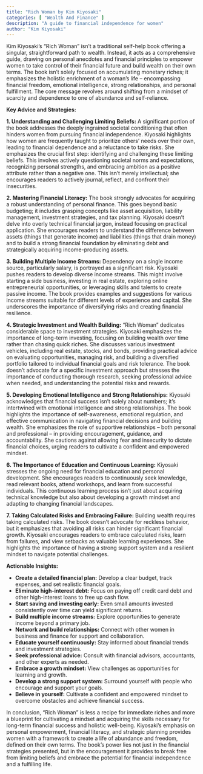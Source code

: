```yaml
---
title: "Rich Woman by Kim Kiyosaki"
categories: [ "Wealth And Finance" ]
description: "A guide to financial independence for women"
author: "Kim Kiyosaki"
---
```

Kim Kiyosaki's "Rich Woman" isn't a traditional self-help book offering a singular, straightforward path to wealth. Instead, it acts as a comprehensive guide, drawing on personal anecdotes and financial principles to empower women to take control of their financial future and build wealth on their own terms.  The book isn't solely focused on accumulating monetary riches; it emphasizes the holistic enrichment of a woman's life – encompassing financial freedom, emotional intelligence, strong relationships, and personal fulfillment.  The core message revolves around shifting from a mindset of scarcity and dependence to one of abundance and self-reliance.

**Key Advice and Strategies:**

**1. Understanding and Challenging Limiting Beliefs:**  A significant portion of the book addresses the deeply ingrained societal conditioning that often hinders women from pursuing financial independence.  Kiyosaki highlights how women are frequently taught to prioritize others' needs over their own, leading to financial dependence and a reluctance to take risks.  She emphasizes the crucial first step: identifying and challenging these limiting beliefs.  This involves actively questioning societal norms and expectations, recognizing personal strengths, and embracing ambition as a positive attribute rather than a negative one.  This isn't merely intellectual; she encourages readers to actively journal, reflect, and confront their insecurities.

**2. Mastering Financial Literacy:**  The book strongly advocates for acquiring a robust understanding of personal finance. This goes beyond basic budgeting; it includes grasping concepts like asset acquisition, liability management, investment strategies, and tax planning. Kiyosaki doesn't delve into overly technical financial jargon, instead focusing on practical application.  She encourages readers to understand the difference between assets (things that generate income) and liabilities (things that drain money) and to build a strong financial foundation by eliminating debt and strategically acquiring income-producing assets.

**3. Building Multiple Income Streams:**  Dependency on a single income source, particularly salary, is portrayed as a significant risk.  Kiyosaki pushes readers to develop diverse income streams. This might involve starting a side business, investing in real estate, exploring online entrepreneurial opportunities, or leveraging skills and talents to create passive income.  The book provides examples and suggestions for various income streams suitable for different levels of experience and capital.  She underscores the importance of diversifying risks and creating financial resilience.

**4. Strategic Investment and Wealth Building:**  "Rich Woman" dedicates considerable space to investment strategies.  Kiyosaki emphasizes the importance of long-term investing, focusing on building wealth over time rather than chasing quick riches. She discusses various investment vehicles, including real estate, stocks, and bonds, providing practical advice on evaluating opportunities, managing risk, and building a diversified portfolio tailored to individual financial goals and risk tolerance. The book doesn't advocate for a specific investment approach but stresses the importance of conducting thorough research, seeking professional advice when needed, and understanding the potential risks and rewards.

**5. Developing Emotional Intelligence and Strong Relationships:**  Kiyosaki acknowledges that financial success isn't solely about numbers; it's intertwined with emotional intelligence and strong relationships.  The book highlights the importance of self-awareness, emotional regulation, and effective communication in navigating financial decisions and building wealth.  She emphasizes the role of supportive relationships – both personal and professional – in providing encouragement, guidance, and accountability.  She cautions against allowing fear and insecurity to dictate financial choices, urging readers to cultivate a confident and empowered mindset.

**6. The Importance of Education and Continuous Learning:**  Kiyosaki stresses the ongoing need for financial education and personal development.  She encourages readers to continuously seek knowledge, read relevant books, attend workshops, and learn from successful individuals.  This continuous learning process isn't just about acquiring technical knowledge but also about developing a growth mindset and adapting to changing financial landscapes.

**7.  Taking Calculated Risks and Embracing Failure:**  Building wealth requires taking calculated risks.  The book doesn't advocate for reckless behavior, but it emphasizes that avoiding all risks can hinder significant financial growth.  Kiyosaki encourages readers to embrace calculated risks, learn from failures, and view setbacks as valuable learning experiences.  She highlights the importance of having a strong support system and a resilient mindset to navigate potential challenges.

**Actionable Insights:**

* **Create a detailed financial plan:**  Develop a clear budget, track expenses, and set realistic financial goals.
* **Eliminate high-interest debt:** Focus on paying off credit card debt and other high-interest loans to free up cash flow.
* **Start saving and investing early:**  Even small amounts invested consistently over time can yield significant returns.
* **Build multiple income streams:** Explore opportunities to generate income beyond a primary job.
* **Network and build relationships:** Connect with other women in business and finance for support and collaboration.
* **Educate yourself continuously:** Stay informed about financial trends and investment strategies.
* **Seek professional advice:** Consult with financial advisors, accountants, and other experts as needed.
* **Embrace a growth mindset:** View challenges as opportunities for learning and growth.
* **Develop a strong support system:** Surround yourself with people who encourage and support your goals.
* **Believe in yourself:**  Cultivate a confident and empowered mindset to overcome obstacles and achieve financial success.

In conclusion, "Rich Woman" is less a recipe for immediate riches and more a blueprint for cultivating a mindset and acquiring the skills necessary for long-term financial success and holistic well-being.  Kiyosaki's emphasis on personal empowerment, financial literacy, and strategic planning provides women with a framework to create a life of abundance and freedom, defined on their own terms.  The book's power lies not just in the financial strategies presented, but in the encouragement it provides to break free from limiting beliefs and embrace the potential for financial independence and a fulfilling life.

